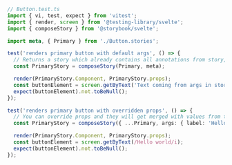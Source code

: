```ts
// Button.test.ts
import { vi, test, expect } from 'vitest';
import { render, screen } from '@testing-library/svelte';
import { composeStory } from '@storybook/svelte';

import meta, { Primary } from './Button.stories';

test('renders primary button with default args', () => {
  // Returns a story which already contains all annotations from story, meta and global levels
  const PrimaryStory = composeStory(Primary, meta);

  render(PrimaryStory.Component, PrimaryStory.props);
  const buttonElement = screen.getByText('Text coming from args in stories file!');
  expect(buttonElement).not.toBeNull();
});

test('renders primary button with overridden props', () => {
  // You can override props and they will get merged with values from the story's args
  const PrimaryStory = composeStory({ ...Primary, args: { label: 'Hello world'} }, meta);

  render(PrimaryStory.Component, PrimaryStory.props);
  const buttonElement = screen.getByText(/Hello world/i);
  expect(buttonElement).not.toBeNull();
});
```
